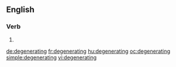 ==English==

===Verb===
{{head|en|present participle}}

# {{present participle of|degenerate|lang=en|nocat=1}}

[[de:degenerating]]
[[fr:degenerating]]
[[hu:degenerating]]
[[oc:degenerating]]
[[simple:degenerating]]
[[vi:degenerating]]